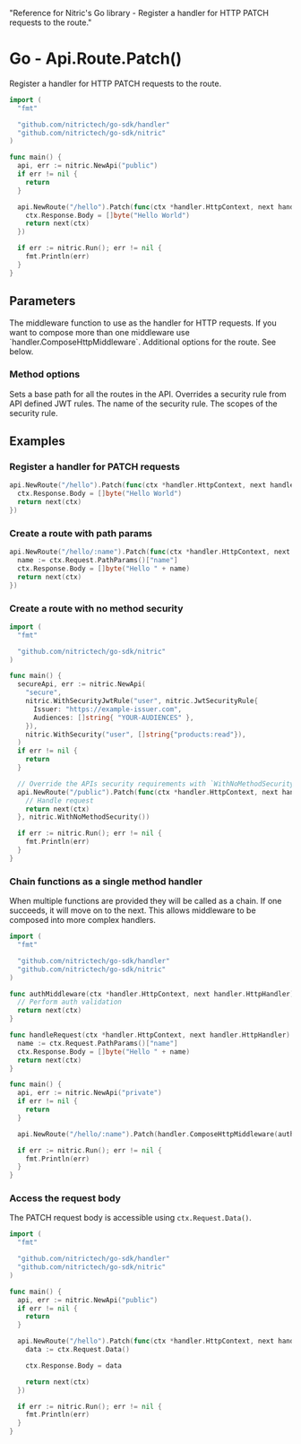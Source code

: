   "Reference for Nitric's Go library - Register a handler for HTTP PATCH requests to the route."

# Go - Api.Route.Patch()

Register a handler for HTTP PATCH requests to the route.

```go
import (
  "fmt"

  "github.com/nitrictech/go-sdk/handler"
  "github.com/nitrictech/go-sdk/nitric"
)

func main() {
  api, err := nitric.NewApi("public")
  if err != nil {
    return
  }

  api.NewRoute("/hello").Patch(func(ctx *handler.HttpContext, next handler.HttpHandler) (*handler.HttpContext, error) {
    ctx.Response.Body = []byte("Hello World")
    return next(ctx)
  })

  if err := nitric.Run(); err != nil {
    fmt.Println(err)
  }
}
```

## Parameters

<Properties>
  <Property name="middleware" required type="HttpMiddleware">
    The middleware function to use as the handler for HTTP requests. If you want
    to compose more than one middleware use `handler.ComposeHttpMiddleware`.
  </Property>
  <Property name="options" type="...MethodOption">
    Additional options for the route. See below.
  </Property>
</Properties>

### Method options

<Properties>
  <Property name="WithNoMethodSecurity()" type="MethodOption">
    Sets a base path for all the routes in the API.
  </Property>
  <Property name="WithMethodSecurity()" type="MethodOption">
    Overrides a security rule from API defined JWT rules.
    <Properties nested>
      <Property name="name" required type="string">
        The name of the security rule.
      </Property>
      <Property name="scopes" required type="[]string">
        The scopes of the security rule.
      </Property>
    </Properties>
  </Property>
</Properties>

## Examples

### Register a handler for PATCH requests

```go
api.NewRoute("/hello").Patch(func(ctx *handler.HttpContext, next handler.HttpHandler) (*handler.HttpContext, error) {
  ctx.Response.Body = []byte("Hello World")
  return next(ctx)
})
```

### Create a route with path params

```go
api.NewRoute("/hello/:name").Patch(func(ctx *handler.HttpContext, next handler.HttpHandler) (*handler.HttpContext, error) {
  name := ctx.Request.PathParams()["name"]
  ctx.Response.Body = []byte("Hello " + name)
  return next(ctx)
})
```

### Create a route with no method security

```go
import (
  "fmt"

  "github.com/nitrictech/go-sdk/nitric"
)

func main() {
  secureApi, err := nitric.NewApi(
    "secure",
    nitric.WithSecurityJwtRule("user", nitric.JwtSecurityRule{
      Issuer: "https://example-issuer.com",
      Audiences: []string{ "YOUR-AUDIENCES" },
    }),
    nitric.WithSecurity("user", []string{"products:read"}),
  )
  if err != nil {
    return
  }

  // Override the APIs security requirements with `WithNoMethodSecurity()`
  api.NewRoute("/public").Patch(func(ctx *handler.HttpContext, next handler.HttpHandler) (*handler.HttpContext, error) {
    // Handle request
    return next(ctx)
  }, nitric.WithNoMethodSecurity())

  if err := nitric.Run(); err != nil {
    fmt.Println(err)
  }
}
```

### Chain functions as a single method handler

When multiple functions are provided they will be called as a chain. If one succeeds, it will move on to the next. This allows middleware to be composed into more complex handlers.

```go
import (
  "fmt"

  "github.com/nitrictech/go-sdk/handler"
  "github.com/nitrictech/go-sdk/nitric"
)

func authMiddleware(ctx *handler.HttpContext, next handler.HttpHandler) (*handler.HttpContext, error) {
  // Perform auth validation
  return next(ctx)
}

func handleRequest(ctx *handler.HttpContext, next handler.HttpHandler) (*handler.HttpContext, error) {
  name := ctx.Request.PathParams()["name"]
  ctx.Response.Body = []byte("Hello " + name)
  return next(ctx)
}

func main() {
  api, err := nitric.NewApi("private")
  if err != nil {
    return
  }

  api.NewRoute("/hello/:name").Patch(handler.ComposeHttpMiddleware(authMiddleware, handleRequest))

  if err := nitric.Run(); err != nil {
    fmt.Println(err)
  }
}
```

### Access the request body

The PATCH request body is accessible using `ctx.Request.Data()`.

```go
import (
  "fmt"

  "github.com/nitrictech/go-sdk/handler"
  "github.com/nitrictech/go-sdk/nitric"
)

func main() {
  api, err := nitric.NewApi("public")
  if err != nil {
    return
  }

  api.NewRoute("/hello").Patch(func(ctx *handler.HttpContext, next handler.HttpHandler) (*handler.HttpContext, error) {
    data := ctx.Request.Data()

    ctx.Response.Body = data

    return next(ctx)
  })

  if err := nitric.Run(); err != nil {
    fmt.Println(err)
  }
}
```
